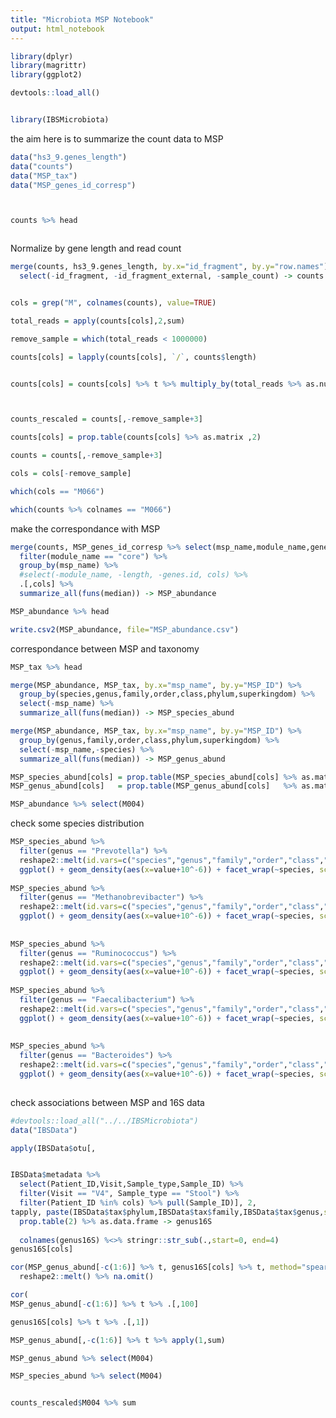 ```yaml
---
title: "Microbiota MSP Notebook"
output: html_notebook
---
```



```r

library(dplyr)
library(magrittr)
library(ggplot2)

devtools::load_all()


library(IBSMicrobiota)

```


the aim here is to summarize the count data to MSP

```r

data("hs3_9.genes_length")
data("counts")
data("MSP_tax")
data("MSP_genes_id_corresp")



counts %>% head



```

Normalize by gene length and read count

```r

merge(counts, hs3_9.genes_length, by.x="id_fragment", by.y="row.names") %>%
  select(-id_fragment, -id_fragment_external, -sample_count) -> counts


cols = grep("M", colnames(counts), value=TRUE)

total_reads = apply(counts[cols],2,sum)

remove_sample = which(total_reads < 1000000)

counts[cols] = lapply(counts[cols], `/`, counts$length) 


counts[cols] = counts[cols] %>% t %>% multiply_by(total_reads %>% as.numeric ) %>% t %>% round()



counts_rescaled = counts[,-remove_sample+3]

counts[cols] = prop.table(counts[cols] %>% as.matrix ,2)

counts = counts[,-remove_sample+3]

cols = cols[-remove_sample]

which(cols == "M066")

which(counts %>% colnames == "M066")

```

make the correspondance with MSP

```r

merge(counts, MSP_genes_id_corresp %>% select(msp_name,module_name,gene_name_v2), by.x="genes.id", by.y="gene_name_v2") %>%
  filter(module_name == "core") %>%
  group_by(msp_name) %>%
  #select(-module_name, -length, -genes.id, cols) %>%
  .[,cols] %>%
  summarize_all(funs(median)) -> MSP_abundance

MSP_abundance %>% head

write.csv2(MSP_abundance, file="MSP_abundance.csv")

```

correspondance between MSP and taxonomy
```r

MSP_tax %>% head

merge(MSP_abundance, MSP_tax, by.x="msp_name", by.y="MSP_ID") %>%
  group_by(species,genus,family,order,class,phylum,superkingdom) %>%
  select(-msp_name) %>%
  summarize_all(funs(median)) -> MSP_species_abund

merge(MSP_abundance, MSP_tax, by.x="msp_name", by.y="MSP_ID") %>%
  group_by(genus,family,order,class,phylum,superkingdom) %>%
  select(-msp_name,-species) %>%
  summarize_all(funs(median)) -> MSP_genus_abund

MSP_species_abund[cols] = prop.table(MSP_species_abund[cols] %>% as.matrix,2)
MSP_genus_abund[cols]   = prop.table(MSP_genus_abund[cols]   %>% as.matrix,2)

MSP_abundance %>% select(M004)
```



check some species distribution


```r



 
MSP_species_abund %>%
  filter(genus == "Prevotella") %>%
  reshape2::melt(id.vars=c("species","genus","family","order","class","phylum","superkingdom")) %>%
  ggplot() + geom_density(aes(x=value+10^-6)) + facet_wrap(~species, scale="free_y") + scale_x_log10()
  
MSP_species_abund %>%
  filter(genus == "Methanobrevibacter") %>%
  reshape2::melt(id.vars=c("species","genus","family","order","class","phylum","superkingdom")) %>%
  ggplot() + geom_density(aes(x=value+10^-6)) + facet_wrap(~species, scale="free_y") + scale_x_log10()
  
  
MSP_species_abund %>%
  filter(genus == "Ruminococcus") %>%
  reshape2::melt(id.vars=c("species","genus","family","order","class","phylum","superkingdom")) %>%
  ggplot() + geom_density(aes(x=value+10^-6)) + facet_wrap(~species, scale="free_y") + scale_x_log10()
  
MSP_species_abund %>%
  filter(genus == "Faecalibacterium") %>%
  reshape2::melt(id.vars=c("species","genus","family","order","class","phylum","superkingdom")) %>%
  ggplot() + geom_density(aes(x=value+10^-6)) + facet_wrap(~species, scale="free_y") + scale_x_log10()
  
  
MSP_species_abund %>%
  filter(genus == "Bacteroides") %>%
  reshape2::melt(id.vars=c("species","genus","family","order","class","phylum","superkingdom")) %>%
  ggplot() + geom_density(aes(x=value+10^-6)) + facet_wrap(~species, scale="free_y") + scale_x_log10()
   

```


check associations between MSP and 16S data

```r

#devtools::load_all("../../IBSMicrobiota")
data("IBSData")

apply(IBSData$otu[, 


IBSData$metadata %>%
  select(Patient_ID,Visit,Sample_type,Sample_ID) %>%
  filter(Visit == "V4", Sample_type == "Stool") %>%
  filter(Patient_ID %in% cols) %>% pull(Sample_ID)], 2, 
tapply, paste(IBSData$tax$phylum,IBSData$tax$family,IBSData$tax$genus,sep="_"), sum) %>%
  prop.table(2) %>% as.data.frame -> genus16S
  
  colnames(genus16S) %<>% stringr::str_sub(.,start=0, end=4)
genus16S[cols]

cor(MSP_genus_abund[-c(1:6)] %>% t, genus16S[cols] %>% t, method="spearman") %>% 
  reshape2::melt() %>% na.omit()

cor(
MSP_genus_abund[-c(1:6)] %>% t %>% .[,100]

genus16S[cols] %>% t %>% .[,1])

MSP_genus_abund[,-c(1:6)] %>% t %>% apply(1,sum)

MSP_genus_abund %>% select(M004)

MSP_species_abund %>% select(M004)


counts_rescaled$M004 %>% sum


```


